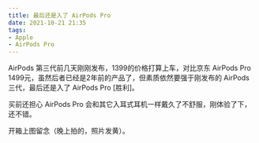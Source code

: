 ```yaml
---
title: 最后还是入了 AirPods Pro
date: 2021-10-21 21:35
tags:
- Apple
- AirPods Pro
---
```


AirPods 第三代前几天刚刚发布，1399的价格打算上车，对比京东 AirPods Pro 1499元，虽然后者已经是2年前的产品了，但素质依然要强于刚发布的 AirPods 三代，最后还是入了 AirPods Pro [胜利]。

买前还担心 AirPods Pro 会和其它入耳式耳机一样戴久了不舒服，刚体验了下，还不错。

开箱上图留念（晚上拍的，照片发黄）。

<ImgBox src='https://images.shiguangping.com//imgs/20211021214701.png' width='30%' inline />

<ImgBox src='https://images.shiguangping.com//imgs/20211021214839.png' width='30%' inline />

<ImgBox src='https://images.shiguangping.com//imgs/20211021215003.png' width='30%' inline />

<ImgBox src='https://images.shiguangping.com//imgs/20211021215451.png' width='30%' inline />

<ImgBox src='https://images.shiguangping.com//imgs/20211021215550.png' width='30%' inline />

